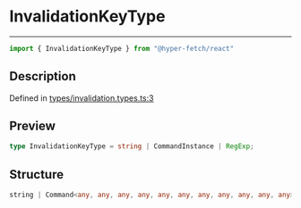 

# InvalidationKeyType

<div class="api-docs__separator" data-reactroot="">

---

</div><div class="api-docs__import" data-reactroot="">

```ts
import { InvalidationKeyType } from "@hyper-fetch/react"
```

</div><div class="api-docs__section">

## Description

</div><div class="api-docs__description"><span class="api-docs__do-not-parse">



</span></div><p class="api-docs__definition">

Defined in [types/invalidation.types.ts:3](https://github.com/BetterTyped/hyper-fetch/blob/aff5c35a/packages/react/src/types/invalidation.types.ts#L3)

</p><div class="api-docs__section">

## Preview

</div><div class="api-docs__preview type single">

```ts
type InvalidationKeyType = string | CommandInstance | RegExp;
```

</div><div class="api-docs__section">

## Structure

</div><div class="api-docs__returns">

```ts
string | Command<any, any, any, any, any, any, any, any, any, any, any> | RegExp
```

</div>